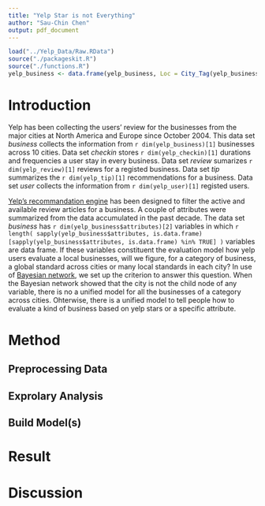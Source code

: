 ```yaml
---
title: "Yelp Star is not Everything"
author: "Sau-Chin Chen"
output: pdf_document
---
```

```r
load("../Yelp_Data/Raw.RData")
source("./packageskit.R")
source("./functions.R")
yelp_business <- data.frame(yelp_business, Loc = City_Tag(yelp_business$latitude, yelp_business$longitude))
```
# Introduction
Yelp has been collecting the users' review for the businesses from the major cities at North America and Europe since October 2004. This data set *business* collects the information from `r dim(yelp_business)[1]` businesses across 10 cities. Data set *checkin* stores `r dim(yelp_checkin)[1]` durations and frequencies a user stay in every business. Data set *review* sumarizes `r dim(yelp_review)[1]` reviews for a registed business. Data set *tip* summarizes the `r dim(yelp_tip)[1]` recommendations for a business. Data set *user* collects the information from  `r dim(yelp_user)[1]` registed users.  

[Yelp's recommandation engine][1] has been designed to filter the active and available review articles for a business. A couple of attributes were summarized from the data accumulated in the past decade. The data set *business* has `r dim(yelp_business$attributes)[2]` variables in which `r length( sapply(yelp_business$attributes, is.data.frame)[sapply(yelp_business$attributes, is.data.frame) %in% TRUE] )` variables are data frame. If these variables constituent the evaluation model how yelp users evaluate a local businesses, will we figure, for a category of business, a global standard across cities or many local standards in each city?  In use of [Bayesian network][2], we set up the criterion to answer this question. When the Bayesian network showed that the city is not the child node of any variable, there is no a unified model for all the businesses of a category across cities. Ohterwise, there is a unified model to tell people how to evaluate a kind of business based on yelp stars or a specific attribute.



# Method
## Preprocessing Data

## Exprolary Analysis

## Build Model(s)

# Result


# Discussion


[1]: http://officialblog.yelp.com/2013/11/yelp-recommended-reviews.html "How Yelp Helps You Find the Right Local Business"
[2]: https://en.wikipedia.org/wiki/Bayesian_network "Wikipedia: Bayesian network"